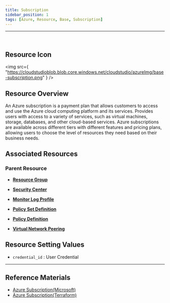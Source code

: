 ```yaml
---
title: Subscription
sidebar_position: 1
tags: [Azure, Resource, Base, Subscription]
---
```



<hr />
<br />


## Resource Icon

<img
    src={
        "https://cloudstudioblob.blob.core.windows.net/cloudstudio/azureImg/base-subscription.png"
    }
/>

## Resource Overview

An Azure subscription is a payment plan that allows customers to access and use the Azure cloud computing platform and its services. 
Provides users with access to a variety of services, such as virtual machines, storage, databases, and other cloud-based services.
Azure subscriptions are available across different tiers with different features and pricing plans, allowing users to choose the level of resources they need based on their business needs.

## Associated Resources

### Parent Resource

-   [**Resource Group**](https://docs.cstudio.app/docs/resource/azure/Base/ResourceGroup)
-   [**Security Center**](https://docs.cstudio.app/docs/resource/azure/azure/SecurityCenter)

-   [**Monitor Log Profile**](https://docs.cstudio.app/docs/resource/azure/Monitor/MonitorLogProfile)

-   [**Policy Set Definition**](https://docs.cstudio.app/docs/resource/azure/Policy/PolicySetDefinition)
-   [**Policy Definition**](https://docs.cstudio.app/docs/resource/azure/Policy/PolicyDefinition)
-   [**Virtual Network Peering**](https://docs.cstudio.app/docs/resource/azure/Network/VirtualNetworkPeering)

## Resource Setting Values

-   `credential_id` : User Credential

---

## Reference Materials

-   [Azure Subscription(Microsoft)](https://learn.microsoft.com/ko-kr/azure/cost-management-billing/manage/create-subscription)
-   [Azure Subscription(Terraform)](https://registry.terraform.io/providers/hashicorp/azurerm/latest/docs/resources/subscription)

